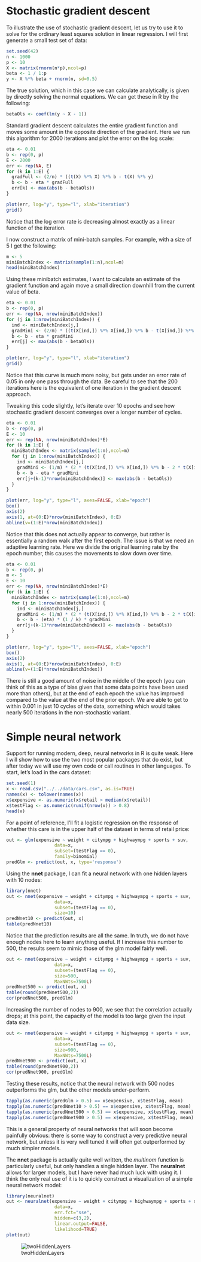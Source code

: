 # Stochastic gradient descent

To illustrate the use of stochastic gradient descent, let us try
to use it to solve for the ordinary least squares solution in
linear regression. I will first generate a small test set of data:

```r
set.seed(42)
n <- 1000
p <- 10
X <- matrix(rnorm(n*p),ncol=p)
beta <- 1 / 1:p
y <- X %*% beta + rnorm(n, sd=0.5)
```

The true solution, which in this case we can calculate analytically,
is given by directly solving the normal equations. We can get these
in R by the following:

```r
betaOls <- coef(lm(y ~ X - 1))
```

Standard gradient descent calculates the entire gradient function and
moves some amount in the opposite direction of the gradient. Here we run this
algorithm for 2000 iterations and plot the error on the log scale:

```r
eta <- 0.01
b <- rep(0, p)
E <- 2000
err <- rep(NA, E)
for (k in 1:E) {
  gradFull <- (2/n) * ((t(X) %*% X) %*% b - t(X) %*% y)
  b <- b - eta * gradFull
  err[k] <- max(abs(b - betaOls))
}

plot(err, log="y", type="l", xlab="iteration")
grid()
```

Notice that the log error rate is decreasing almost exactly as a linear
function of the iteration.

I now construct a matrix of mini-batch samples. For example, with
a size of 5 I get the following:

```r
m <- 5
miniBatchIndex <- matrix(sample(1:n),ncol=m)
head(miniBatchIndex)
```

Using these minibatch estimates, I want to calculate an estimate of the
gradient function and again move a small direction downhill from the
current value of beta.

```r
eta <- 0.01
b <- rep(0, p)
err <- rep(NA, nrow(miniBatchIndex))
for (j in 1:nrow(miniBatchIndex)) {
  ind <- miniBatchIndex[j,]
  gradMini <- (2/m) * ((t(X[ind,]) %*% X[ind,]) %*% b - t(X[ind,]) %*% y[ind])
  b <- b - eta * gradMini
  err[j] <- max(abs(b - betaOls))
}

plot(err, log="y", type="l", xlab="iteration")
grid()
```

Notice that this curve is much more noisy, but gets under an error rate of 0.05
in only one pass through the data. Be careful to see that the 200 iterations here
is the equivalent of one iteration in the gradient descent approach.

Tweaking this code slightly, let's iterate over 10 epochs and see how stochastic
gradient descent converges over a longer number of cycles.

```r
eta <- 0.01
b <- rep(0, p)
E <- 10
err <- rep(NA, nrow(miniBatchIndex)*E)
for (k in 1:E) {
  miniBatchIndex <- matrix(sample(1:n),ncol=m)
  for (j in 1:nrow(miniBatchIndex)) {
    ind <- miniBatchIndex[j,]
    gradMini <- (1/m) * (2 * (t(X[ind,]) %*% X[ind,]) %*% b - 2 * t(X[ind,]) %*% y[ind])
    b <- b - eta * gradMini
    err[j+(k-1)*nrow(miniBatchIndex)] <- max(abs(b - betaOls))
  }
}

plot(err, log="y", type="l", axes=FALSE, xlab="epoch")
box()
axis(2)
axis(1, at=(0:E)*nrow(miniBatchIndex), 0:E)
abline(v=(1:E)*nrow(miniBatchIndex))
```

Notice that this does not actually appear to converge, but rather is essentially a
random walk after the first epoch. The issue is that we need an adaptive learning
rate. Here we divide the original learning rate by the epoch number, this causes
the movements to slow down over time.

```r
eta <- 0.01
b <- rep(0, p)
m <- 5
E <- 10
err <- rep(NA, nrow(miniBatchIndex)*E)
for (k in 1:E) {
  miniBatchIndex <- matrix(sample(1:n),ncol=m)
  for (j in 1:nrow(miniBatchIndex)) {
    ind <- miniBatchIndex[j,]
    gradMini <- (1/m) * (2 * (t(X[ind,]) %*% X[ind,]) %*% b - 2 * t(X[ind,]) %*% y[ind])
    b <- b - (eta) * (1 / k) * gradMini
    err[j+(k-1)*nrow(miniBatchIndex)] <- max(abs(b - betaOls))
  }
}

plot(err, log="y", type="l", axes=FALSE, xlab="epoch")
box()
axis(2)
axis(1, at=(0:E)*nrow(miniBatchIndex), 0:E)
abline(v=(1:E)*nrow(miniBatchIndex))
```

There is still a good amount of noise in the middle of the epoch (you can think of this
as a type of bias given that some data points have been used more than others), but at
the end of each epoch the value has improved compared to the value at the end of the
prior epoch. We are able to get to within 0.001 in just 10 cycles of the data, something
which would takes nearly 500 iterations in the non-stochastic variant.

# Simple neural network

Support for running modern, deep, neural networks in R is quite weak. Here I will show
how to use the two most popular packages that do exist, but after today we will use
my own code or call routines in other languages. To start, let's load in the cars
dataset:

```r
set.seed(1)
x <- read.csv("../../data/cars.csv", as.is=TRUE)
names(x) <- tolower(names(x))
x$expensive <- as.numeric(x$retail > median(x$retail))
x$testFlag <- as.numeric(runif(nrow(x)) > 0.8)
head(x)
```

For a point of reference, I'll fit a logistic regression on the response of whether
this care is in the upper half of the dataset in terms of retail price:

```r
out <- glm(expensive ~ weight + citympg + highwaympg + sports + suv,
                  data=x,
                  subset=(testFlag == 0),
                  family=binomial)
predGlm <- predict(out, x, type='response')
```

Using the **nnet** package, I can fit a neural network with one hidden layers with
10 nodes:

```r
library(nnet)
out <- nnet(expensive ~ weight + citympg + highwaympg + sports + suv,
                  data=x,
                  subset=(testFlag == 0),
                  size=10)
predNnet10 <- predict(out, x)
table(predNnet10)
```

Notice that the prediction results are all the same. In truth, we do not have enough
nodes here to learn anything useful. If I increase this number to 500, the results
seem to mimic those of the glm model fairly well.

```r
out <- nnet(expensive ~ weight + citympg + highwaympg + sports + suv,
                  data=x,
                  subset=(testFlag == 0),
                  size=500,
                  MaxNWts=7500L)
predNnet500 <- predict(out, x)
table(round(predNnet500,2))
cor(predNnet500, predGlm)
```

Increasing the number of nodes to 900, we see that the correlation actually
drops; at this point, the capacity of the model is too large given the input
data size.


```r
out <- nnet(expensive ~ weight + citympg + highwaympg + sports + suv,
                  data=x,
                  subset=(testFlag == 0),
                  size=900,
                  MaxNWts=7500L)
predNnet900 <- predict(out, x)
table(round(predNnet900,2))
cor(predNnet900, predGlm)
```

Testing these results, notice that the neural network with 500 nodes outperforms
the glm, but the other models under-perform.

```r
tapply(as.numeric(predGlm > 0.5) == x$expensive, x$testFlag, mean)
tapply(as.numeric(predNnet10 > 0.5) == x$expensive, x$testFlag, mean)
tapply(as.numeric(predNnet500 > 0.5) == x$expensive, x$testFlag, mean)
tapply(as.numeric(predNnet900 > 0.5) == x$expensive, x$testFlag, mean)
```

This is a general property of neural networks that will soon become painfully
obvious: there is some way to construct a very predictive neural network, but
unless it is very well tuned it will often get outperformed by much simpler
models.

The **nnet** package is actually quite well written, the *multinom* function is
particularly useful, but only handles a single hidden layer. The **neuralnet**
allows for larger models, but I have never had much luck with using it. I think
the only real use of it is to quickly construct a visualization of a simple neural
network model:

```r
library(neuralnet)
out <- neuralnet(expensive ~ weight + citympg + highwaympg + sports + suv,
                  data=x,
                  err.fct="sse",
                  hidden=c(3,2),
                  linear.output=FALSE,
                  likelihood=TRUE)
plot(out)
```

![twoHiddenLayers](img/twoHiddenLayers.jpg)



